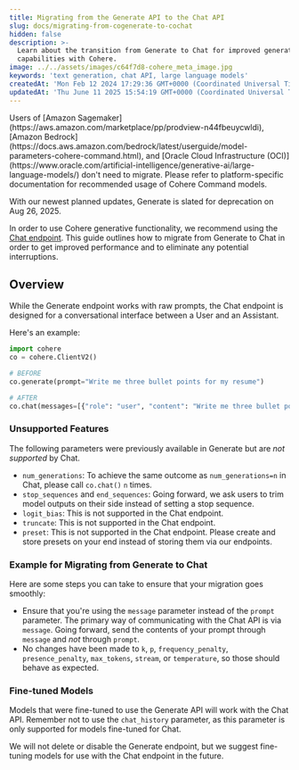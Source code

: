 ```yaml
---
title: Migrating from the Generate API to the Chat API
slug: docs/migrating-from-cogenerate-to-cochat
hidden: false
description: >-
  Learn about the transition from Generate to Chat for improved generative
  capabilities with Cohere.
image: ../../assets/images/c64f7d8-cohere_meta_image.jpg
keywords: 'text generation, chat API, large language models'
createdAt: 'Mon Feb 12 2024 17:29:36 GMT+0000 (Coordinated Universal Time)'
updatedAt: 'Thu June 11 2025 15:54:19 GMT+0000 (Coordinated Universal Time)'
---
```

<Info> 
Users of [Amazon Sagemaker](https://aws.amazon.com/marketplace/pp/prodview-n44fbeuycwldi), [Amazon Bedrock](https://docs.aws.amazon.com/bedrock/latest/userguide/model-parameters-cohere-command.html), and [Oracle Cloud Infrastructure (OCI)](https://www.oracle.com/artificial-intelligence/generative-ai/large-language-models/) don't need to migrate. Please refer to platform-specific documentation for recommended usage of Cohere Command models.
</Info>

With our newest planned updates, Generate is slated for deprecation on Aug 26, 2025.

In order to use Cohere generative functionality, we recommend using the [Chat endpoint](/reference/chat). This guide outlines how to migrate from Generate to Chat in order to get improved performance and to eliminate any potential interruptions. 

## Overview

While the Generate endpoint works with raw prompts, the Chat endpoint is designed for a conversational interface between a User and an Assistant. 

Here's an example:

```python PYTHON
import cohere
co = cohere.ClientV2()

# BEFORE
co.generate(prompt="Write me three bullet points for my resume")

# AFTER
co.chat(messages=[{"role": "user", "content": "Write me three bullet points for my resume"}])
```

### Unsupported Features

The following parameters were previously available in Generate but are _not supported_ by Chat. 

- `num_generations`: To achieve the same outcome as `num_generations=n`  in Chat, please call `co.chat()`  `n`  times.
- `stop_sequences` and `end_sequences`: Going forward, we ask users to trim model outputs on their side instead of setting a stop sequence.
- `logit_bias`: This is not supported in the Chat endpoint.
- `truncate`: This is not supported in the Chat endpoint.
- `preset`: This is not supported in the Chat endpoint. Please create and store presets on your end instead of storing them via our endpoints.

### Example for Migrating from Generate to Chat

Here are some steps you can take to ensure that your migration goes smoothly:

- Ensure that you're using the `message` parameter instead of the  `prompt` parameter. The primary way of communicating with the Chat API is via  `message`. Going forward, send the contents of your prompt through  `message` and _not_ through `prompt`. 
- No changes have been made to `k`, `p`, `frequency_penalty`, `presence_penalty`, `max_tokens`, `stream`, or `temperature`, so those should behave as expected.

### Fine-tuned Models

Models that were fine-tuned to use the Generate API will work with the Chat API. Remember not to use the `chat_history` parameter, as this parameter is only supported for models fine-tuned for Chat. 

We will not delete or disable the Generate endpoint, but we suggest fine-tuning models for use with the Chat endpoint in the future.
